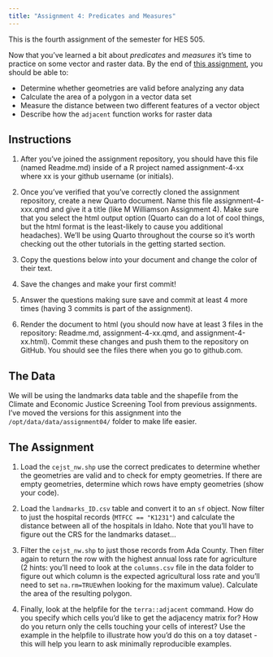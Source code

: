 ```yaml
---
title: "Assignment 4: Predicates and Measures"
---
```


This is the fourth assignment of the semester for HES 505.

Now that you've learned a bit about _predicates_ and _measures_ it's time to practice on some vector and raster data.
By the end of [this assignment](https://classroom.github.com/a/6cjjPDQB), you should be able to:

* Determine whether geometries are valid before analyzing any data
* Calculate the area of a polygon in a vector data set
* Measure the distance between two different features of a vector object
* Describe how the `adjacent` function works for raster data

## Instructions

1. After you've joined the assignment repository, you should have this file (named Readme.md) inside of a R project named assignment-4-xx where xx is your github username (or initials).

2. Once you've verified that you've correctly cloned the assignment repository, create a new Quarto document. Name this file assignment-4-xxx.qmd and give it a title (like M Williamson Assignment 4). Make sure that you select the html output option (Quarto can do a lot of cool things, but the html format is the least-likely to cause you additional headaches). We'll be using Quarto throughout the course so it's worth checking out the other tutorials in the getting started section.

3. Copy the questions below into your document and change the color of their text.

4. Save the changes and make your first commit!

5. Answer the questions making sure save and commit at least 4 more times (having 3 commits is part of the assignment).

6. Render the document to html (you should now have at least 3 files in the repository: Readme.md, assignment-4-xx.qmd, and assignment-4-xx.html). Commit these changes and push them to the repository on GitHub. You should see the files there when you go to github.com.

## The Data

We will be using the landmarks data table and the shapefile from the Climate and Economic Justice Screening Tool from previous assignments. I've moved the versions for this assignment into the `/opt/data/data/assignment04/` folder to make life easier. 

## The Assignment

1. Load the `cejst_nw.shp` use the correct predicates to determine whether the geometries are valid and to check for empty geometries. If there are empty geometries, determine which rows have empty geometries (show your code).

2. Load the `landmarks_ID.csv` table and convert it to an `sf` object. Now filter to just the hospital records (`MTFCC == "K1231"`) and calculate the distance between all of the hospitals in Idaho. Note that you'll have to figure out the CRS for the landmarks dataset...

3. Filter the `cejst_nw.shp` to just those records from Ada County. Then filter again to return the row with the highest annual loss rate for agriculture (2 hints: you'll need to look at the `columns.csv` file in the data folder to figure out which column is the expected agricultural loss rate and you'll need to set `na.rm=TRUE`when looking for the maximum value). Calculate the area of the resulting polygon.

4. Finally, look at the helpfile for the `terra::adjacent` command. How do you specify which cells you'd like to get the adjacency matrix for? How do you return only the cells touching your cells of interest? Use the example in the helpfile to illustrate how you'd do this on a toy dataset - this will help you learn to ask minimally reproducible examples.


